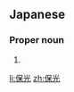 ==Japanese==
{{ja-kanjitab|やす|みつ}}

===Proper noun===
{{ja-pos|やすみつ|proper}}

# {{given name|male|lang=ja|sort=やすみつ}}

[[li:保光]]
[[zh:保光]]